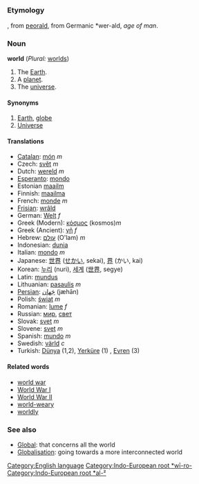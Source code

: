 =={{en}}==
[[Category:English language]]
===Etymology===
{{enm}}, from {{ang}} [[ƿeorald]], from Germanic *wer-ald, ''age of man''.
[[Category:Indo-European root *wī-ro-]][[Category:Indo-European root *al-²]]
===Noun===
'''world''' (''Plural:'' [[worlds]])

#The [[Earth]].
#A [[planet]].
#The [[universe]].

====Synonyms====
#[[Earth]], [[globe]]
#[[Universe]]

====Translations====
*[[Catalan]]: [[món]] ''m''
*Czech: [[svět]] ''m''
*Dutch: [[wereld]] ''m''
*[[Esperanto]]: [[mondo]]
*Estonian [[maailm]]
*Finnish: [[maailma]]
*French: [[monde]] ''m''
*[[Frisian]]: [[wrâld]]
*German: [[Welt]] ''f''
*Greek (Modern): [[κόσμος]] (kosmos)''m''
*Greek (Ancient): [[γῆ]] ''f''
*Hebrew: [[עולם]] (O'lam) ''m''
*Indonesian: [[dunia]]
*Italian: [[mondo]] ''m''
*Japanese: [[世界]] ([[せかい]], sekai), [[界]] (かい, kai)
*Korean: [[누리]] (nuri), [[세계]] ([[世界]], segye)
*Latin: [[mundus]]
*Lithuanian: [[pasaulis]] ''m''
*[[Persian]]: [[جَهان]] (jæhān)
*Polish: [[świat]] ''m''
*Romanian: [[lume]] ''f''
*Russian: [[мир]], [[свет]]
*Slovak: [[svet]] ''m''
*Slovene: [[svet]] ''m''
*Spanish: [[mundo]] ''m''
*Swedish: [[värld]] ''c''
*Turkish: [[Dünya]] (1,2), [[Yerküre]] (1) , [[Evren]] (3)

====Related words====
*[[world war]]
*[[World War I]]
*[[World War II]]
*[[world-weary]]
*[[worldly]]

===See also===
*[[Global]]: that concerns all the world
*[[Globalisation]]: going towards a more interconnected world